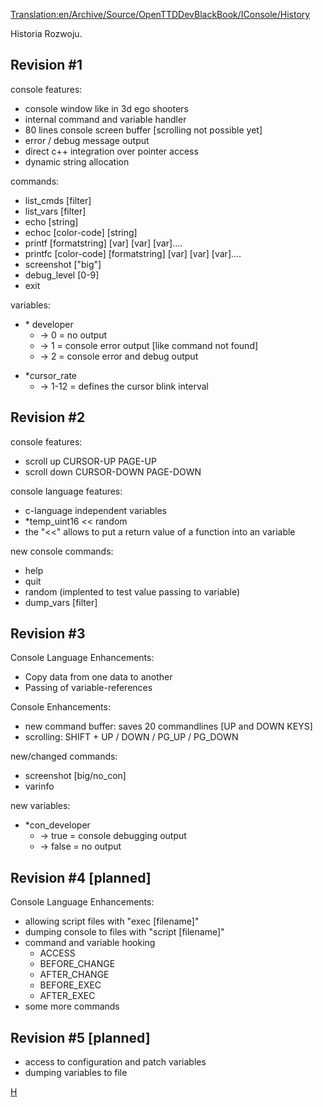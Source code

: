 [[Translation:en/Archive/Source/OpenTTDDevBlackBook/IConsole/History]]
 
<!--{{DevDoc}}-->{{pl/Development/Rozwój}}

Historia Rozwoju.

==Revision #1==
console features:
* console window like in 3d ego shooters
* internal command and variable handler
* 80 lines console screen buffer [scrolling not possible yet]
* error / debug message output
* direct c++ integration over pointer access
* dynamic string allocation

commands:
* list_cmds [filter]
* list_vars [filter]
* echo [string]
* echoc [color-code] [string]
* printf [formatstring] [var] [var] [var]....
* printfc [color-code] [formatstring] [var] [var] [var]....
* screenshot ["big"]
* debug_level [0-9]
* exit

variables:
* * developer
** -> 0 = no output
** -> 1 = console error output [like command not found]
** -> 2 = console error and debug output

* *cursor_rate
** -> 1-12 = defines the cursor blink interval

==Revision #2==
console features:
* scroll up CURSOR-UP PAGE-UP
* scroll down CURSOR-DOWN PAGE-DOWN

console language features:
* c-language independent variables
* *temp_uint16 << random
* the "<<" allows to put a return value of a function into an variable

new console commands:
* help
* quit
* random (implented to test value passing to variable)
* dump_vars [filter]

==Revision #3==
Console Language Enhancements:
* Copy data from one data to another
* Passing of variable-references

Console Enhancements:
* new command buffer: saves 20 commandlines [UP and DOWN KEYS]
* scrolling: SHIFT + UP / DOWN / PG_UP / PG_DOWN

new/changed commands:
* screenshot [big/no_con]
* varinfo

new variables:
* *con_developer
** -> true = console debugging output
** -> false = no output

==Revision #4 [planned]==
Console Language Enhancements:
* allowing script files with "exec [filename]"
* dumping console to files with "script [filename]"
* command and variable hooking
** ACCESS
** BEFORE_CHANGE
** AFTER_CHANGE
** BEFORE_EXEC
** AFTER_EXEC
* some more commands

==Revision #5 [planned]==
* access to configuration and patch variables
* dumping variables to file

<!--[[Category:OpenTTDDevBlackBook|H]]--> [[Category:pl/Archive/Source/OpenTTDDevBlackBook|H]]
